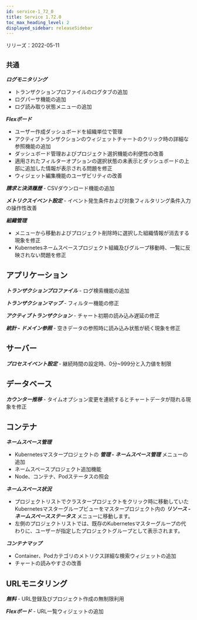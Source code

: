 ```yaml
---
id: service-1_72_0
title: Service 1.72.0
toc_max_heading_level: 2
displayed_sidebar: releaseSidebar
---
```



リリーズ：2022-05-11

## `共通`

***ログモニタリング***

- トランザクションプロファイルのログタブの追加
- ログパーサ機能の追加 
- ログ読み取り状態メニューの追加

***Flexボード***

- ユーザー作成ダッシュボードを組織単位で管理
- アクティブトランザクションのウィジェットチャートのクリック時の詳細な参照機能の追加 
- ダッシュボード管理およびプロジェクト選択機能の利便性の改善
- 適用されたフィルターオプションの選択状態の未表示とダッシュボードの上部に追加した情報が表示される問題を修正
- ウィジェット編集機能のユーザビリティの改善

***請求と決済履歴*** - CSVダウンロード機能の追加 

***メトリクスイベント設定*** - イベント発生条件および対象フィルタリング条件入力の操作性改善

***組織管理***

- メニューから移動およびプロジェクト削除時に選択した組織情報が消去する現象を修正
- Kubernetesネームスペースプロジェクト組織及びグループ移動時、一覧に反映されない問題を修正 

## アプリケーション

***トランザクションプロファイル*** - ログ検索機能の追加

***トランザクションマップ*** - フィルター機能の修正 

***アクティブトランザクション*** - チャート初期の読み込み遅延の修正

***統計 - ドメイン参照*** - 空きデータの参照時に読み込み状態が続く現象を修正

## サーバー

***プロセスイベント設定*** - 継続時間の設定時、0分\~999分と入力値を制限

## データベース

***カウンター推移*** - タイムオプション変更を連続するとチャートデータが隠れる現象を修正

## コンテナ

***ネームスペース管理***

- Kubernetesマスタープロジェクトの ***管理 - ネームスペース管理*** メニューの追加
- ネームスペースプロジェクト追加機能
- Node、コンテナ、Podステータスの照会

***ネームスペース状況***

- プロジェクトリストでクラスタープロジェクトをクリック時に移動していたKubernetesマスターグループビューをマスタープロジェクト内の ***リソース - ネームスペースステータス*** メニューに移動します。
- 左側のプロジェクトリストでは、既存のKubernetesマスターグループの代わりに、ユーザーが指定したプロジェクトグループとして表示されます。 

***コンテナマップ***

- Container、Podカテゴリのメトリクス詳細な検索ウィジェットの追加
- チャートの読みやすさの改善

## URLモニタリング

***無料*** - URL登録及びプロジェクト作成の無制限利用

***Flexボード*** - URL一覧ウィジェットの追加
